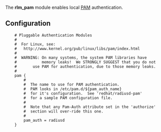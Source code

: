 The '''rlm_pam''' module enables local [[PAM]] authentication.

{{Default in the server source|src/modules/rlm_pam/}}

==Configuration==

{{Default in the server source|raddb/modules/pam}}

<pre>
	# Pluggable Authentication Modules
	#
	#  For Linux, see:
	#	http://www.kernel.org/pub/linux/libs/pam/index.html
	#
	#  WARNING: On many systems, the system PAM libraries have
	#           memory leaks!  We STRONGLY SUGGEST that you do not
	#	    use PAM for authentication, due to those memory leaks.
	#
	pam {
		#
		#  The name to use for PAM authentication.
		#  PAM looks in /etc/pam.d/${pam_auth_name}
		#  for it's configuration.  See 'redhat/radiusd-pam'
		#  for a sample PAM configuration file.
		#
		#  Note that any Pam-Auth attribute set in the 'authorize'
		#  section will over-ride this one.
		#
		pam_auth = radiusd
	}
</pre>